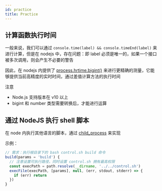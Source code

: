 ```yaml
---
id: practice
title: Practice
---
```


## 计算函数执行时间

一般来说，我们可以通过 `console.time(label) && console.timeEnd(label)` 来进行计算，但是在 nodejs 中，存在问题：即 label 必须是唯一的，如果一个接口被多次调用，则会产生不必要的警告

因此，在 nodejs 内提供了 [process.hrtime.bigint()](https://nodejs.org/api/process.html#process_process_hrtime_bigint) 来进行更精确的测量，它能够提供当前高精度的实时时间，通过差值计算方法的执行时间

注意

- Node.js 支持版本在 v10 以上
- bigint 和 number 类型需要转换后，才能进行运算



## 通过 NodeJS 执行 shell 脚本

在 node 内执行其他语言的脚本，通过 [child_process](http://nodejs.cn/api/child_process.html#child_process_child_process_execfile_file_args_options_callback) 来实现


示例：

```javascript
// 需求：执行根目录下的 bash control.sh build 命令
build(params = 'build') {
  // 注意设置可执行路径，同时设置 control.sh 拥有最高权限
  const execPath = path.resolve(__dirname, '../../control.sh')
  execFile(execPath, [params], null, (err, stdout, stderr) => {
    if (err) return
  })
}
```
